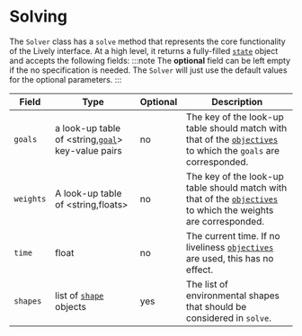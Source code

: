 # Solving

The `Solver` class has a `solve` method that represents the core functionality of the Lively interface. At a high level, it returns a fully-filled [`state`](../../state) object and accepts the following fields:
:::note
The **optional** field can be left empty if the no specification is needed. The `Solver` will just use the default values for the optional parameters.
:::

| Field | Type | Optional |Description |
| --- | --- |---|---|
|`goals`|a look-up table of <string,[`goal`](../../Goals/goal)> key-value pairs|no| The key of the look-up table should match with that of the [`objectives`](../../Objectives) to which the `goals` are corresponded.|
|`weights`|A look-up table of <string,floats> |no|The key of the look-up table should match with that of the [`objectives`](../../Objectives) to which the weights are corresponded.|
|`time`|float|no|The current time. If no liveliness [`objectives`](../../Objectives) are used, this has no effect.|
|`shapes`|list of [`shape`](../../shapes) objects|yes|The list of environmental shapes that should be considered in `solve`.|



